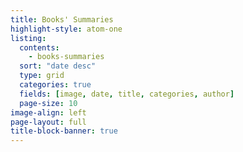 ```yaml
---
title: Books' Summaries
highlight-style: atom-one
listing:
  contents:
    - books-summaries
  sort: "date desc"
  type: grid
  categories: true
  fields: [image, date, title, categories, author]
  page-size: 10
image-align: left
page-layout: full
title-block-banner: true
---
```

